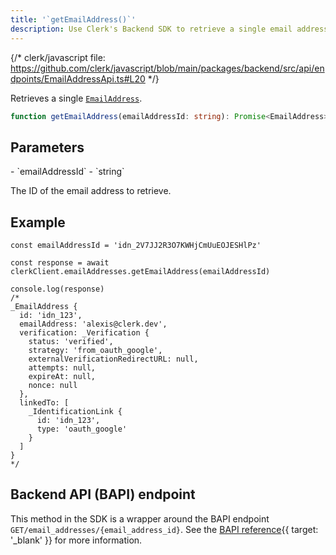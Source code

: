 ```yaml
---
title: '`getEmailAddress()`'
description: Use Clerk's Backend SDK to retrieve a single email address by its ID.
---
```


{/* clerk/javascript file: https://github.com/clerk/javascript/blob/main/packages/backend/src/api/endpoints/EmailAddressApi.ts#L20 */}

Retrieves a single [`EmailAddress`](/docs/references/javascript/email-address).

```ts
function getEmailAddress(emailAddressId: string): Promise<EmailAddress>
```

## Parameters

<Properties>
  - `emailAddressId`
  - `string`

  The ID of the email address to retrieve.
</Properties>

## Example

```tsx
const emailAddressId = 'idn_2V7JJ2R3O7KWHjCmUuEOJESHlPz'

const response = await clerkClient.emailAddresses.getEmailAddress(emailAddressId)

console.log(response)
/*
_EmailAddress {
  id: 'idn_123',
  emailAddress: 'alexis@clerk.dev',
  verification: _Verification {
    status: 'verified',
    strategy: 'from_oauth_google',
    externalVerificationRedirectURL: null,
    attempts: null,
    expireAt: null,
    nonce: null
  },
  linkedTo: [
    _IdentificationLink {
      id: 'idn_123',
      type: 'oauth_google'
    }
  ]
}
*/
```

## Backend API (BAPI) endpoint

This method in the SDK is a wrapper around the BAPI endpoint `GET/email_addresses/{email_address_id}`. See the [BAPI reference](/docs/reference/backend-api/tag/Email-Addresses#operation/GetEmailAddress){{ target: '_blank' }} for more information.
